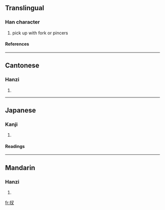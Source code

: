 {{see|搋}}

==Translingual==
===Han character===
{{Han char|rn=64|rad=手|as=03|sn=6|four=5704<sub>0</sub>|canj=手水戈 (QEI)}}
# pick up with fork or pincers
====References====
{{Han ref|kx=0418.040|dkj=11804|dj=0764.210|hdz=31832.080|uh=6260|ud=25184|bh=C9EA|bd=51690}}
----
==Cantonese==
===Hanzi===
{{yue-hanzi|jyut=|y=cha1}}
# {{defn|Cantonese}}
----
==Japanese==
===Kanji===
{{ja-kanji|grade=|rs=手03}}
# {{defn|Japanese}} 
====Readings====
{{ja-readings|on=[[さ]] (sa)|kun=[[さす]] (sasu), [[さて]] (sate)}}
----
==Mandarin==
===Hanzi===
{{cmn-hanzi|pin=[[chā]] (cha1)|wg=ch'a<sup>1</sup>}}
# {{defn|Mandarin}}

[[fr:扠]]